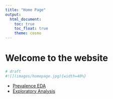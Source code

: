 ```yaml
---
title: "Home Page"
output: 
  html_document:
    toc: true
    toc_float: true
    theme: cosmo
---
```


# Welcome to the website

```r
# draft
#![](images/homepage.jpg){width=40%}

```


* [Prevalence EDA](eda.html)
* [Exploratory Analysis](Exploratory-Analysis.html)
